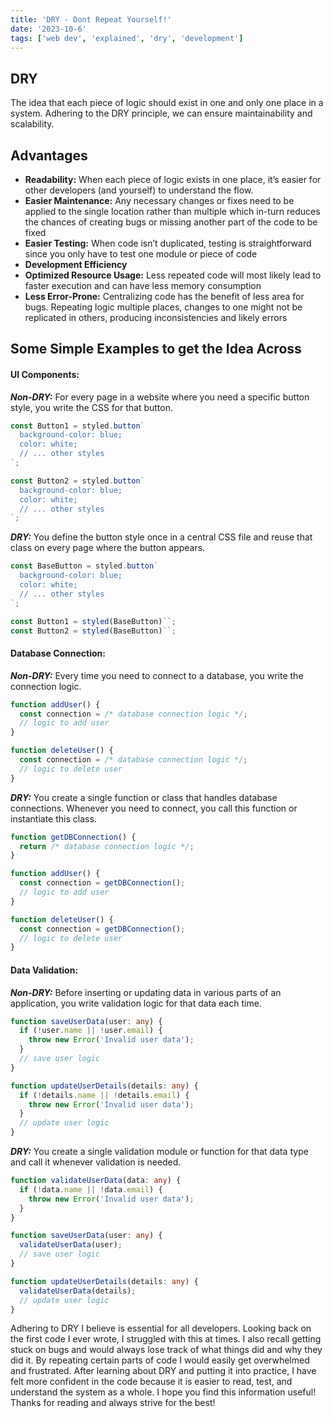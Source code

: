 ```yaml
---
title: 'DRY - Dont Repeat Yourself!'
date: '2023-10-6'
tags: ['web dev', 'explained', 'dry', 'development']
---
```

## DRY
The idea that each piece of logic should exist in one and only one place in a system. Adhering to the DRY principle, we can ensure maintainability and scalability.

## Advantages
- **Readability:** When each piece of logic exists in one place, it’s easier for other developers (and yourself) to understand the flow. 
- **Easier Maintenance:** Any necessary changes or fixes need to be applied to the single location rather than multiple which in-turn reduces the chances of creating bugs or missing another part of the code to be fixed
- **Easier Testing:** When code isn’t duplicated, testing is straightforward since you only have to test one module or piece of code 
- **Development Efficiency**
- **Optimized Resource Usage:** Less repeated code will most likely lead to faster execution and can have less memory consumption
- **Less Error-Prone:** Centralizing code has the benefit of less area for bugs. Repeating logic multiple places, changes to one might not be replicated in others, producing inconsistencies and likely errors


## Some Simple Examples to get the Idea Across
#### UI Components:
***Non-DRY:*** For every page in a website where you need a specific button style, you write the CSS for that button.
```ts
const Button1 = styled.button`
  background-color: blue;
  color: white;
  // ... other styles
`;

const Button2 = styled.button`
  background-color: blue;
  color: white;
  // ... other styles
`;
```
***DRY:*** You define the button style once in a central CSS file and reuse that class on every page where the button appears.
```ts
const BaseButton = styled.button`
  background-color: blue;
  color: white;
  // ... other styles
`;

const Button1 = styled(BaseButton)``;
const Button2 = styled(BaseButton)``;
```

#### Database Connection:
***Non-DRY:*** Every time you need to connect to a database, you write the connection logic.
```ts
function addUser() {
  const connection = /* database connection logic */;
  // logic to add user
}

function deleteUser() {
  const connection = /* database connection logic */;
  // logic to delete user
}
```
***DRY:*** You create a single function or class that handles database connections. Whenever you need to connect, you call this function or instantiate this class.
```ts
function getDBConnection() {
  return /* database connection logic */;
}

function addUser() {
  const connection = getDBConnection();
  // logic to add user
}

function deleteUser() {
  const connection = getDBConnection();
  // logic to delete user
}
```

#### Data Validation:
***Non-DRY:*** Before inserting or updating data in various parts of an application, you write validation logic for that data each time.
```ts
function saveUserData(user: any) {
  if (!user.name || !user.email) {
    throw new Error('Invalid user data');
  }
  // save user logic
}

function updateUserDetails(details: any) {
  if (!details.name || !details.email) {
    throw new Error('Invalid user data');
  }
  // update user logic
}
```
***DRY:*** You create a single validation module or function for that data type and call it whenever validation is needed.
```ts
function validateUserData(data: any) {
  if (!data.name || !data.email) {
    throw new Error('Invalid user data');
  }
}

function saveUserData(user: any) {
  validateUserData(user);
  // save user logic
}

function updateUserDetails(details: any) {
  validateUserData(details);
  // update user logic
}
```

Adhering to DRY I believe is essential for all developers. Looking back on the first code I ever wrote, I struggled with this at times. I also recall getting stuck on bugs and would always lose track of what things did and why they did it. By repeating certain parts of code I would easily get overwhelmed and frustrated. After learning about DRY and putting it into practice, I have felt more confident in the code because it is easier to read, test, and understand the system as a whole. I hope you find this information useful! Thanks for reading and always strive for the best!
